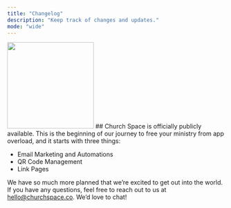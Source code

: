 ```yaml
---
title: "Changelog"
description: "Keep track of changes and updates."
mode: "wide"
---
```


<Update label="2025-05-15" description="v1.0.0">
  <img height="200" src="/images/og-image.jpg" className="rounded-lg" noZoom/>
  ## Church Space is officially publicly available.
  This is the beginning of our journey to free your ministry from app overload, and it starts with three things:

- Email Marketing and Automations
- QR Code Management
- Link Pages

We have so much more planned that we’re excited to get out into the world. If
you have any questions, feel free to reach out to us at hello@churchspace.co.
We’d love to chat!

</Update>
